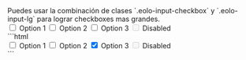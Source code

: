 
<DemoCard title="Checkbox grandes">

<DemoCardDescription>
Puedes usar la combinación de clases `.eolo-input-checkbox` y `.eolo-input-lg` para lograr checkboxes mas grandes.
</DemoCardDescription>

<div className="grid gap-x-8 gap-y-5 grid-cols-2 md:flex">
	<label className="eolo-input-checkbox eolo-input-lg">
		<input type="checkbox" />
		<span>Option 1</span>
	</label>
	<label className="eolo-input-checkbox eolo-input-lg">
		<input type="checkbox" />
		<span>Option 2</span>
	</label>
	<label className="eolo-input-checkbox eolo-input-lg">
		<input type="checkbox" defaultChecked />
		<span>Option 3</span>
	</label>
	<label className="eolo-input-checkbox eolo-input-lg">
		<input type="checkbox" disabled />
		<span>Disabled</span>
	</label>
</div>

<DemoCardCode>
```html
<div class="space-x-8">

  <label class="eolo-input-checkbox eolo-input-lg">
    <input type="checkbox" />
    <span>Option 1</span>
  </label>

  <label class="eolo-input-checkbox eolo-input-lg">
    <input type="checkbox" />
    <span>Option 2</span>
  </label>

  <label class="eolo-input-checkbox eolo-input-lg">
    <input type="checkbox" checked />
    <span>Option 3</span>
  </label>

  <label class="eolo-input-checkbox eolo-input-lg">
    <input type="checkbox" disabled />
    <span>Disabled</span>
  </label>

</div>
```
</DemoCardCode>
</DemoCard>